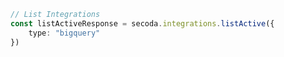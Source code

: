 ```typescript index.ts
// List Integrations
const listActiveResponse = secoda.integrations.listActive({
    type: "bigquery"
})
```
